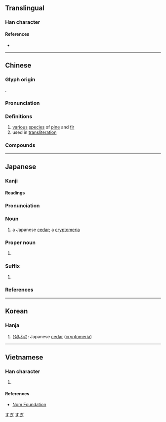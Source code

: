 {{also|衫}}
{{character info}}
==Translingual==

===Han character===
{{Han char|rn=75|rad=木|as=03|sn=7|four=42922|canj=DHHH|ids=⿰木彡}}

====References====
* {{Han ref|kx=0511.040|dkj=14452|dj=0895.030|hdz=21161.020|uh=6749|ud=26441|bh=A7FC|bd=43004}}

----

==Chinese==
{{zh-forms|alt=檆}}

===Glyph origin===
{{Han etym}}
{{Han compound|木|彡|ls=psc|c1=s|c2=p|t1=tree}}.

===Pronunciation===
{{zh-pron
|m=shān,shā
|m-s=
|c=caam3,saam1
|c-t=
|g=chham
|h=pfs=
|j=san1
|mb=sáng
|md=
|mn=sam
|mn-t=sam1
|w=
|x=
|mc=y
|oc=y
|ma=
|cat=n
}}
{{attn|zh|('shā' phased out by 普通话异读词审音表（修订稿）2016)}}
{{zh-attn-split}}

===Definitions===
{{zh-hanzi}}

# [[various]] [[species]] of [[pine]] and [[fir]]
# used in [[transliteration]]

===Compounds===
{{zh-der|冷杉|杉篙|油杉|杉關|杉林溪|杉嶺|杉木|水杉|洛杉磯|柳杉|紅杉|雲杉|紫杉|紅杉軍|鐵杉|貝殼杉|杉林}}

----

==Japanese==

===Kanji===
{{ja-kanji|grade=c|rs=木03}}

====Readings====
{{ja-readings
|goon=せん<せん<せむ
|kanon=さん<さん<さむ
|kun=すぎ-
}}

===Pronunciation===
{{ja-pron|yomi=k|すぎ|acc=0|acc_ref=NHK}}

===Noun===
{{ja-noun|すぎ}}

# a Japanese [[cedar]]; a [[cryptomeria]]

===Proper noun===
{{wikipedia|lang=ja|杉氏}}
{{ja-pos|proper|すぎ}}

# {{surname|ja|sort=すぎ}}

===Suffix===
{{ja-pos|suffix|すぎ}}

# {{lb|ja|internet slang|dated}} {{alternative spelling of|ja|すぎ|t=excessively, form of {{m|ja|すぎる}}}}

===References===
<references/>

[[Category:Japanese basic words|すぎ]]
[[Category:ja:Trees|すぎ]]
{{cln|ja|2channel slang}}

----

==Korean==

===Hanja===
{{ko-hanja|hangeul=삼|eumhun=|rv=sam|mr=sam|y=sam}}

# ([[w:ko:삼나무|삼나무]]): Japanese [[cedar]] ([[w:cryptomeria|cryptomeria]])

----

==Vietnamese==

===Han character===
{{vi-hantu|[[sam]], [[trinh]]|rs=木03}}

# {{rfdef|vi|sort=木03}}

====References====
* [http://nomfoundation.org/common/nom_details.php?codepoint=6749 Nom Foundation]